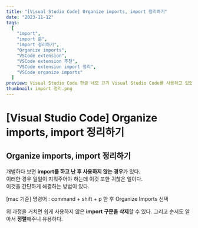 ```yaml
---
title: "[Visual Studio Code] Organize imports, import 정리하기"
date: "2023-11-12"
tags:
  [
    "import",
    "import 문",
    "import 정리하기",
    "Organize imports",
    "VSCode extension",
    "VSCode extension 추천",
    "VSCode extension import 정리",
    "VSCode organize imports"
  ]
preview: Visual Studio Code 한글 네모 끄기 Visual Studio Code를 사용하고 있었는데 갑자기 한글에 노란색 네모 박스가 생겼습니다. 이렇게 계속 냅두다간 도저히 코딩을 할 수 없을 것 같아 셋팅을 찾아보았습니다. 셋팅을 보면 해당 옵션을 끌 수 있는 항목이 있었습니다. 해당 붉은색 네모 박스의 값을 false로 변경하시면 됩니다. 그럼 아래처럼 정상적으로 표시됩니다. - 해결 방법 1. 설정에 들어간다. (Crtl + ,) 2. 위처럼 unicode highlight 를 검색한다.
thumbnail: import 정리.png
---
```


# [Visual Studio Code] Organize imports, import 정리하기

## Organize imports, import 정리하기

개발하다 보면 **import를 하고 난 후 사용하지 않는 경우**가 있다.  
이러한 경우 일일이 지워주어야 하는데 이것 또한 귀찮은 일이다.  
이것을 간단하게 해결하는 방법이 있다.

[mac 기준] 명령어 : command + shift + p 한 후 Organize Imports 선택

<PostFullWidthImage
  src="https://raw.githubusercontent.com/Codiving/blog-posts/main/Images/공유/import 정리.gif"
  alt="이미지1"
/>

위 과정을 거치면 쉽게 사용하지 않은 **import 구문을 삭제**할 수 있다. 그리고 순서도 알아서 **정렬**해주니 유용하다.

